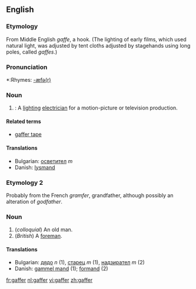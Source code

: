 ==English==
===Etymology===
From Middle English ''gaffe'', a hook. (The lighting of early films, which used natural light, was adjusted by tent cloths adjusted by stagehands using long poles, called ''gaffes''.)

===Pronunciation===
*:Rhymes: [[Rhymes:English:-æfə(r)|-æfə(r)]]

===Noun===
{{en-noun}}

#{{cattag|Filmology}}: A [[lighting]] [[electrician]] for a motion-picture or television production. 

====Related terms====
*[[gaffer tape]]

====Translations====
*Bulgarian: [[осветител]] ''m''
*Danish: [[lysmand]]

===Etymology 2===
Probably from the French ''gramfer'', grandfather, although possibly an alteration of ''godfather''.

===Noun===
{{en-noun}}

#(''colloquial'') An old man.
#(''British'') A [[foreman]].

====Translations====
*Bulgarian: [[дядо]] ''n'' (1), [[старец]] ''m'' (1), [[надзирател]] ''m'' (2)
*Danish: [[gammel mand]] (1); [[formand]] (2)

[[fr:gaffer]]
[[nl:gaffer]]
[[vi:gaffer]]
[[zh:gaffer]]